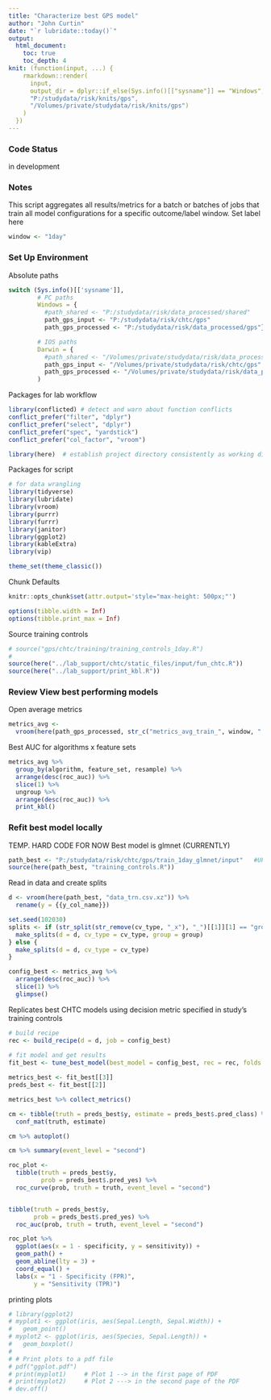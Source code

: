 ```yaml
---
title: "Characterize best GPS model"
author: "John Curtin"
date: "`r lubridate::today()`"
output: 
  html_document:
    toc: true 
    toc_depth: 4
knit: (function(input, ...) {
    rmarkdown::render(
      input,
      output_dir = dplyr::if_else(Sys.info()[["sysname"]] == "Windows",
      "P:/studydata/risk/knits/gps", 
      "/Volumes/private/studydata/risk/knits/gps")
    )
  })
---
```


### Code Status

in development

### Notes
This script aggregates all results/metrics for a batch or batches of jobs
that train all model configurations for a specific outcome/label window.  Set label here

```r
window <- "1day"
```


### Set Up Environment

Absolute paths
```r
switch (Sys.info()[['sysname']],
        # PC paths
        Windows = {
          #path_shared <- "P:/studydata/risk/data_processed/shared"
          path_gps_input <- "P:/studydata/risk/chtc/gps"
          path_gps_processed <- "P:/studydata/risk/data_processed/gps"},

        # IOS paths
        Darwin = {
          #path_shared <- "/Volumes/private/studydata/risk/data_processed/shared"
          path_gps_input <- "/Volumes/private/studydata/risk/chtc/gps"
          path_gps_processed <- "/Volumes/private/studydata/risk/data_processed/gps"}
        )
```

Packages for lab workflow 
```r
library(conflicted) # detect and warn about function conflicts
conflict_prefer("filter", "dplyr")
conflict_prefer("select", "dplyr")
conflict_prefer("spec", "yardstick")
conflict_prefer("col_factor", "vroom")

library(here)  # establish project directory consistently as working directory
```


Packages for script
```r
# for data wrangling
library(tidyverse)
library(lubridate)
library(vroom)
library(purrr)
library(furrr)
library(janitor)
library(ggplot2)
library(kableExtra)
library(vip)

theme_set(theme_classic()) 
```


Chunk Defaults
```r
knitr::opts_chunk$set(attr.output='style="max-height: 500px;"')

options(tibble.width = Inf)
options(tibble.print_max = Inf)
```


Source training controls 
```r
# source("gps/chtc/training/training_controls_1day.R")
# 
source(here("../lab_support/chtc/static_files/input/fun_chtc.R"))
source(here("../lab_support/print_kbl.R"))

```





### Review View best performing models   

Open average metrics
```r
metrics_avg <- 
  vroom(here(path_gps_processed, str_c("metrics_avg_train_", window, ".csv")), show_col_types = FALSE)
```

Best AUC for algorithms x feature sets
```r
metrics_avg %>% 
  group_by(algorithm, feature_set, resample) %>% 
  arrange(desc(roc_auc)) %>% 
  slice(1) %>% 
  ungroup %>% 
  arrange(desc(roc_auc)) %>% 
  print_kbl()
```





### Refit best model locally

TEMP.  HARD CODE FOR NOW
Best model is glmnet (CURRENTLY)
```r
path_best <- "P:/studydata/risk/chtc/gps/train_1day_glmnet/input"   #UPDATE/EDIT
source(here(path_best, "training_controls.R"))
```


Read in data and create splits
```r
d <- vroom(here(path_best, "data_trn.csv.xz")) %>% 
  rename(y = {{y_col_name}})

set.seed(102030)
splits <- if (str_split(str_remove(cv_type, "_x"), "_")[[1]][1] == "group") {
  make_splits(d = d, cv_type = cv_type, group = group)
} else { 
  make_splits(d = d, cv_type = cv_type)
}
```

```r
config_best <- metrics_avg %>% 
  arrange(desc(roc_auc)) %>% 
  slice(1) %>% 
  glimpse()
```

Replicates best CHTC models using decision metric specified in study's training controls  
```r
# build recipe
rec <- build_recipe(d = d, job = config_best)
    
# fit model and get results
fit_best <- tune_best_model(best_model = config_best, rec = rec, folds = splits, cv_type = cv_type)

metrics_best <- fit_best[[3]]
preds_best <- fit_best[[2]]
```


```r
metrics_best %>% collect_metrics()
```


```r
cm <- tibble(truth = preds_best$y, estimate = preds_best$.pred_class) %>% 
  conf_mat(truth, estimate)

cm %>% autoplot()

cm %>% summary(event_level = "second")
```



```r
roc_plot <- 
  tibble(truth = preds_best$y,
         prob = preds_best$.pred_yes) %>% 
  roc_curve(prob, truth = truth, event_level = "second")


tibble(truth = preds_best$y,
       prob = preds_best$.pred_yes) %>% 
  roc_auc(prob, truth = truth, event_level = "second")

roc_plot %>%
  ggplot(aes(x = 1 - specificity, y = sensitivity)) +
  geom_path() +
  geom_abline(lty = 3) +
  coord_equal() +
  labs(x = "1 - Specificity (FPR)",
       y = "Sensitivity (TPR)")
```




printing plots
```r
# library(ggplot2)
# myplot1 <- ggplot(iris, aes(Sepal.Length, Sepal.Width)) + 
#   geom_point()
# myplot2 <- ggplot(iris, aes(Species, Sepal.Length)) + 
#   geom_boxplot()
# 
# # Print plots to a pdf file
# pdf("ggplot.pdf")
# print(myplot1)     # Plot 1 --> in the first page of PDF
# print(myplot2)     # Plot 2 ---> in the second page of the PDF
# dev.off() 
```



